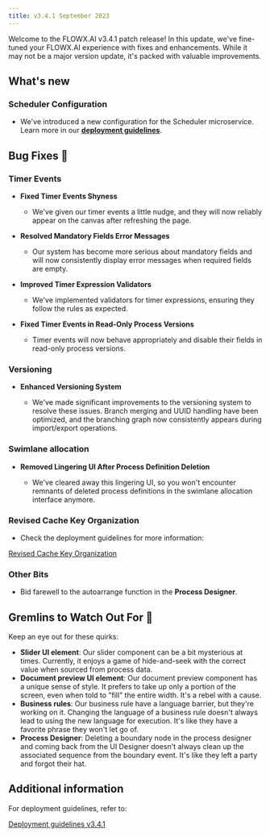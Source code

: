 ```yaml
---
title: v3.4.1 September 2023
---
```


Welcome to the FLOWX.AI v3.4.1 patch release! In this update, we've fine-tuned your FLOWX.AI experience with fixes and enhancements. While it may not be a major version update, it's packed with valuable improvements.

## **What's new**

### Scheduler Configuration

* We've introduced a new configuration for the Scheduler microservice. Learn more in our [<u>**deployment guidelines**</u>](./deployment-guidelines-v3.4.1.md#scheduler-configuration).


## **Bug Fixes** 🔧

### Timer Events

* **Fixed Timer Events Shyness**

    - We've given our timer events a little nudge, and they will now reliably appear on the canvas after refreshing the page.

* **Resolved Mandatory Fields Error Messages**

    - Our system has become more serious about mandatory fields and will now consistently display error messages when required fields are empty.

* **Improved Timer Expression Validators**

    -  We've implemented validators for timer expressions, ensuring they follow the rules as expected.

* **Fixed Timer Events in Read-Only Process Versions**

    - Timer events will now behave appropriately and disable their fields in read-only process versions.

### Versioning 

* **Enhanced Versioning System** 

    -  We've made significant improvements to the versioning system to resolve these issues. Branch merging and UUID handling have been optimized, and the branching graph now consistently appears during import/export operations.

### Swimlane allocation

* **Removed Lingering UI After Process Definition Deletion**

    - We've cleared away this lingering UI, so you won't encounter remnants of deleted process definitions in the swimlane allocation interface anymore.



### Revised Cache Key Organization

* Check the deployment guidelines for more information:

[Revised Cache Key Organization](deployment-guidelines-v3.4.1#revised-cache-key-organization)

### Other Bits

* Bid farewell to the autoarrange function in the **Process Designer**.

## **Gremlins to Watch Out For** 🙁

Keep an eye out for these quirks:

* **Slider UI element**: Our slider component can be a bit mysterious at times. Currently, it enjoys a game of hide-and-seek with the correct value when sourced from process data.
* **Document preview UI element**: Our document preview component has a unique sense of style. It prefers to take up only a portion of the screen, even when told to "fill" the entire width. It's a rebel with a cause.
* **Business rules**: Our business rule have a language barrier, but they're working on it. Changing the language of a business rule doesn't always lead to using the new language for execution. It's like they have a favorite phrase they won't let go of.
* **Process Designer**: Deleting a boundary node in the process designer and coming back from the UI Designer doesn't always clean up the associated sequence from the boundary event. It's like they left a party and forgot their hat.


## **Additional information**

For deployment guidelines, refer to:
 
[Deployment guidelines v3.4.1](./deployment-guidelines-v3.4.1)



